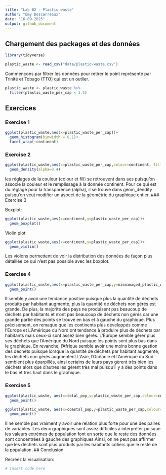 ```yaml
---
title: "Lab 02 - Plastic waste"
author: "Émy Descarreaux"
date: "16-09-2025"
output: github_document
---
```


## Chargement des packages et des données

```r
library(tidyverse) 
```

```r
plastic_waste <- read_csv("data/plastic-waste.csv")
```

Commençons par filtrer les données pour retirer le point représenté par Trinité et Tobago (TTO) qui est un outlier.

```r
plastic_waste <- plastic_waste %>%
  filter(plastic_waste_per_cap < 3.5)
```


## Exercices

### Exercise 1

```r
ggplot(plastic_waste,aes(x=plastic_waste_per_cap))+
  geom_histogram(binwidth = 0.1)+
  facet_wrap(~continent)

```

### Exercise 2

```r
ggplot(plastic_waste,aes(x=plastic_waste_per_cap,colour=continent, fill=continent))+
  geom_density(alpha=0.4)

```

les réglages de la couleur (colour et fill) se retrouvent dans aes puisqu'on associe la couleur et le remplissage à la donnée continent.
Pour ce qui est du réglage pour la transparence (alpha), il se trouve dans geom_dendity puisqu'on veut modifier un aspect de la géométrie du graphique entier.
### Exercise 3

Boxplot:

```r
ggplot(plastic_waste,aes(x=continent,y=plastic_waste_per_cap))+
  geom_boxplot()

```

Violin plot:

```r
ggplot(plastic_waste,aes(x=continent,y=plastic_waste_per_cap))+
  geom_violin()
```

Les violons permettent de voir la distribution des données de façon plus détaillée ce qui n'est pas possible avec les boxplot.

### Exercise 4


```r
ggplot(plastic_waste,aes(x=plastic_waste_per_cap,y=mismanaged_plastic_waste_per_cap,colour =continent ))+
  geom_point()
```

Il semble y avoir une tendance positive puisque plus la quantité de déchets produits par habitant augmente, plus la quantité de déchets non gérés est grande. De plus, la majorité des pays ne produisent pas beaucoup de déchets par habitants et n'ont pas beaucoup de déchets non gérés car une grande partie des points se trouve en bas et à gauche du graphique.
Plus précisément, on remaque que les continents plus développés comme l'Europe et L'Amérique du Nord ont tendance à produire plus de déchets par habitants mais ceux-ci sont assez bien gérés. L'Europe semble gérer plus ses déchets que l'Amérique du Nord puisque les points sont plus bas dans le graphique. En revanche, l'Afrique semble avoir une moins bonne gestion des déchets puisque lorsque la quantité de déchets par habitant augmente, les déchets non gérés augmentent.L'Asie, l'Océanie et l'Amérique du Sud semblent plus éparpillés, ainsi certains de leurs pays gèrent très bien les déchets alors que d'autres les gèrent très mal puisqu'il y a des points dans le bas et très haut dans le graphique.

### Exercise 5


```r
ggplot(plastic_waste, aes(x=total_pop,y=plastic_waste_per_cap,colour=continent))+
  geom_point()
```

```r
ggplot(plastic_waste, aes(x=coastal_pop,y=plastic_waste_per_cap,colour=continent))+
  geom_point()
```

Il ne semble pas vraiment y avoir une relation plus forte pour une des paires de variables. Les deux graphiques sont assez difficiles à interpréter puisque les valeurs extrèmes de population font en sorte que le reste des données sont concentrées à gauche des graphiques.Ainsi, on ne peut pas affirmer que les déchets sont plus produits par les habitants côtiers que le reste de la population.
## Conclusion

Recréez la visualisation:

```r
# insert code here
```
